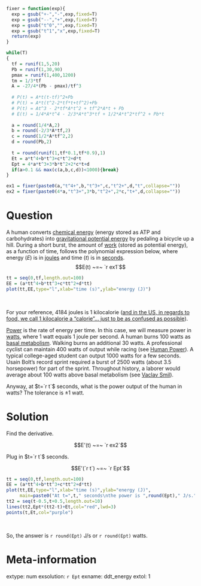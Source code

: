 ```r
fixer = function(exp){
  exp = gsub("+-","-",exp,fixed=T)
  exp = gsub("--","+",exp,fixed=T)
  exp = gsub("t^0","",exp,fixed=T)
  exp = gsub("t^1","x",exp,fixed=T)
  return(exp)
}

while(T)
{
  tf = runif(1,5,20)
  Pb = runif(1,30,90)
  pmax = runif(1,400,1200)
  tm = 1/3*tf
  A = -27/4*(Pb - pmax)/tf^3
  
  # P(t) = A*t(t-tf)^2+Pb
  # P(t) = A*t(t^2-2*tf*t+tf^2)+Pb
  # P(t) = At^3 - 2*tf*A*t^2 + tf^2*A*t + Pb
  # E(t) = 1/4*A*t^4 - 2/3*A*t^3*tf + 1/2*A*t^2*tf^2 + Pb*t
  
  a = round(1/4*A,2)
  b = round(-2/3*A*tf,2)
  c = round(1/2*A*tf^2,2)
  d = round(Pb,2)
  
  t = round(runif(1,tf*0.1,tf*0.9),1)
  Et = a*t^4+b*t^3+c*t^2+d*t
  Ept = 4*a*t^3+3*b*t^2+2*c*t+d
  if(a>0.1 && max(c(a,b,c,d))<1000){break}
}

ex1 = fixer(paste0(a,"t^4+",b,"t^3+",c,"t^2+",d,"t",collapse=""))
ex2 = fixer(paste0(4*a,"t^3+",3*b,"t^2+",2*c,"t+",d,collapse=""))
```

Question
========

A human converts [chemical energy](https://en.wikipedia.org/wiki/Chemical_energy) (energy stored as ATP and carbohydrates) into [gravitational potential energy](https://en.wikipedia.org/wiki/Gravitational_energy) by pedaling a bicycle up a hill. During a short burst, the amount of [work](https://en.wikipedia.org/wiki/Work_(physics)) (stored as potential energy), as a function of time, follows the polynomial expression below, where energy ($E$) is in [joules](https://en.wikipedia.org/wiki/Joule) and time ($t$) is in [seconds](https://en.wikipedia.org/wiki/Second).
$$E(t) ~=~ `r ex1`$$

```r
tt = seq(0,tf,length.out=100)
EE = (a*tt^4+b*tt^3+c*tt^2+d*tt)
plot(tt,EE,type="l",xlab="time (s)",ylab="energy (J)")
```
\

For your reference, 4184 joules is 1 kilocalorie ([and in the US, in regards to food, we call 1 kilocalorie a "calorie"... just to be as confused as possible](https://en.wikipedia.org/wiki/Calorie#Food_energy)).

[Power](https://en.wikipedia.org/wiki/Power_(physics)) is the rate of energy per time. In this case, we will measure power in [watts](https://en.wikipedia.org/wiki/Watt), where 1 watt equals 1 joule per second. A human burns 100 watts as [basal metabolism](https://en.wikipedia.org/wiki/Basal_metabolic_rate). Walking burns an additional 30 watts. A professional cyclist can maintain 400 watts of output while racing (see [Human Power](https://en.wikipedia.org/wiki/Human_power#Available_power)). A typical college-aged student can output 1000 watts for a few seconds. Usain Bolt's record sprint required a burst of 2500 watts (about 3.5 horsepower) for part of the sprint. Throughout history, a laborer would average about 100 watts above basal metabolism (see [Vaclav Smil](https://vaclavsmil.com/wp-content/uploads/docs/smil-articles-science-energy-ethics-civilization.pdf)).

Anyway, at $t=`r t`$ seconds, what is the power output of the human in watts? The tolerance is $\pm 1$ watt.


Solution
========

Find the derivative.

$$E'(t) ~=~ `r ex2`$$

Plug in $t=`r t`$ seconds.

$$E'(`r t`) ~=~ `r Ept`$$

```r
tt = seq(0,tf,length.out=100)
EE = (a*tt^4+b*tt^3+c*tt^2+d*tt)
plot(tt,EE,type="l",xlab="time (s)",ylab="energy (J)",
     main=paste0("At t=",t," seconds\nthe power is ",round(Ept)," J/s.",collapse=""))
tt2 = seq(t-0.5,t+0.5,length.out=10)
lines(tt2,Ept*(tt2-t)+Et,col="red",lwd=3)
points(t,Et,col="purple")
```
\

So, the answer is `r round(Ept)` J/s or `r round(Ept)` watts.


Meta-information
============
extype: num
exsolution: `r Ept`
exname: ddt_energy
extol: 1